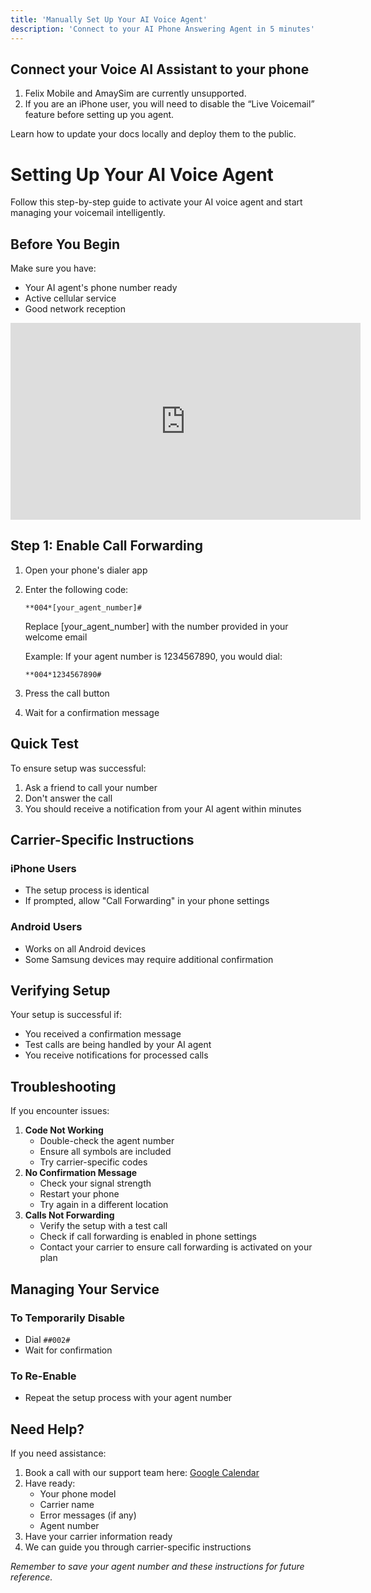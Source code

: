 ```yaml
---
title: 'Manually Set Up Your AI Voice Agent'
description: 'Connect to your AI Phone Answering Agent in 5 minutes'
---
```


## Connect your Voice AI Assistant to your phone

<Note>
<ol>
  <li>Felix Mobile and AmaySim are currently unsupported.</li>
  <li>If you are an iPhone user, you will need to disable the “Live Voicemail” feature before setting up you agent.</li>
</ol>
</Note>

Learn how to update your docs locally and deploy them to the public.
# Setting Up Your AI Voice Agent

Follow this step-by-step guide to activate your AI voice agent and start managing your voicemail intelligently.

## Before You Begin

Make sure you have:

- Your AI agent's phone number ready
- Active cellular service
- Good network reception

<iframe width="560" height="315" src="https://www.youtube.com/embed/cz9Rgr-zvas?si=EDR3oxdrS4JvfIdo" title="YouTube video player" frameborder="0" allow="accelerometer; autoplay; clipboard-write; encrypted-media; gyroscope; picture-in-picture; web-share" referrerpolicy="strict-origin-when-cross-origin" allowfullscreen></iframe>

## Step 1: Enable Call Forwarding

1. Open your phone's dialer app
2. Enter the following code:
    
    ```
    **004*[your_agent_number]#
    
    ```
    
    Replace [your_agent_number] with the number provided in your welcome email
    
    Example: If your agent number is 1234567890, you would dial:
    
    ```
    **004*1234567890#
    
    ```
    
3. Press the call button
4. Wait for a confirmation message

## Quick Test

To ensure setup was successful:

1. Ask a friend to call your number
2. Don't answer the call
3. You should receive a notification from your AI agent within minutes

## Carrier-Specific Instructions

### iPhone Users

- The setup process is identical
- If prompted, allow "Call Forwarding" in your phone settings

### Android Users

- Works on all Android devices
- Some Samsung devices may require additional confirmation

## Verifying Setup

Your setup is successful if:

- You received a confirmation message
- Test calls are being handled by your AI agent
- You receive notifications for processed calls

## Troubleshooting

If you encounter issues:

1. **Code Not Working**
    - Double-check the agent number
    - Ensure all symbols are included
    - Try carrier-specific codes
2. **No Confirmation Message**
    - Check your signal strength
    - Restart your phone
    - Try again in a different location
3. **Calls Not Forwarding**
    - Verify the setup with a test call
    - Check if call forwarding is enabled in phone settings
    - Contact your carrier to ensure call forwarding is activated on your plan

## Managing Your Service

### To Temporarily Disable

- Dial `##002#`
- Wait for confirmation

### To Re-Enable

- Repeat the setup process with your agent number

## Need Help?

If you need assistance:

1. Book a call with our support team here: [Google Calendar](https://calendar.google.com/calendar/u/0/appointments/schedules/AcZssZ2mcGSvIXj18cLSWjwqVls_4Rrri7Y-j3K7Ujol_r5gw7ygviveAcgGslkKehi-qgl5OABbqwuq) 
2. Have ready:
    - Your phone model
    - Carrier name
    - Error messages (if any)
    - Agent number
3. Have your carrier information ready
4. We can guide you through carrier-specific instructions

*Remember to save your agent number and these instructions for future reference.*